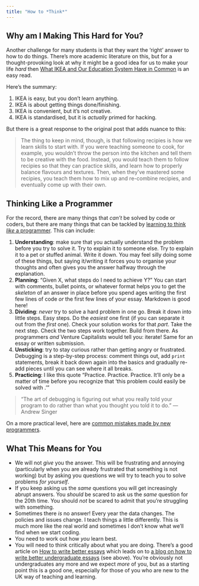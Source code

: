 ```yaml
---
title: "How to *Think*"
---
```


## Why am I Making This Hard for You?

Another challenge for many students is that they want the 'right' answer to how to do things. There's more academic literature on this, but for a thought-provoking look at why it might be a good idea for us to make your life *hard* then [What IKEA and Our Education System Have in Common](https://medium.com/the-mission/what-ikea-and-our-education-system-have-in-common-its-not-a-good-thing-1a61e56a8394) is an easy read. 

Here's the summary:

1. IKEA is easy, but you don't learn anything.
2. IKEA is about getting things done/finishing.
3. IKEA is convenient, but it's not creative.
4. IKEA is standardised, but it is *actually* primed for hacking.

But there is a great response to the original post that adds nuance to this:

> The thing to keep in mind, though, is that following recipies is how we learn skills to start with. If you were teaching someone to cook, for example, you wouldn’t throw the person into the kitchen and tell them to be creative with the food. Instead, you would teach them to follow recipies so that they can practice skills, and learn how to properly balance flavours and textures. Then, when they’ve mastered some recipies, you teach them how to mix up and re-combine recipies, and eventually come up with their own.

## Thinking Like a Programmer

For the record, there are many things that *can't* be solved by code or coders, but there are many things that can be tackled by [learning to think *like* a programmer](https://www.freecodecamp.org/news/how-to-think-like-a-programmer-lessons-in-problem-solving-d1d8bf1de7d2/). This can include:

1. **Understanding**: make sure that you actually understand the problem before you try to solve it. Try to explain it to someone else. Try to explain it to a pet or stuffed animal. Write it down. You may feel silly doing some of these things, but saying it/writing it forces you to organise your thoughts and often gives you the answer halfway through the explanation.
2. **Planning**: "Given X, what steps do I need to achieve Y?" You can start with comments, bullet points, or whatever format helps you to get the *skeleton* of an answer in place before you spend ages writing the first few lines of code *or* the first few lines of your essay. Markdown is good here!
3. **Dividing**: *never* try to solve a hard problem in one go. Break it down into little steps. Easy steps. Do the *easiest* one first (if you can separate it out from the *first* one). Check your solution works for that *part*. Take the next step. Check the two steps work together. Build from there. As programmers *and* Venture Capitalists would tell you: iterate! Same for an essay or written submission.
4. **Unsticking**: try to stay curious rather than getting angry or frustrated. Debugging is a step-by-step process: comment things out, add `print` statements, break it back down again into the basics and gradually re-add pieces until you can see where it all breaks. 
5. **Practicing**: I like this quote "Practice. Practice. Practice. It’ll only be a matter of time before you recognize that 'this problem could easily be solved with <insert concept here>.'”

>  “The art of debugging is figuring out what you really told your program to do rather than what you thought you told it to do.” — Andrew Singer

On a more practical level, here are [common mistakes made by new programmers](https://jscomplete.com/learn/pro-programmer/beginner-programmers-mistakes).

## What This Means for You

- We will not *give* you the answer. This will be frustrating and annoying (particularly when you are already frustrated that something is not working) but by asking you questions we will try to teach you to solve problems *for yourself*.
- If you keep asking us the *same* questions you will get increasingly abrupt answers. You *should* be scared to ask us the *same* question for the 20th time. You should *not* be scared to admit that you're struggling with something.
- Sometimes there *is* no answer! Every year the data changes. The policies and issues change. I teach things a little differently. This is much more like the real world and sometimes I don't know what we'll find when we start coding. 
- You need to work out how *you* learn best.
- You will need to think critically about what you are doing. There's a good article on [How to write better essays](https://www.theguardian.com/education/2017/mar/07/how-to-write-an-essay) which leads on to [a blog on how to write better undergraduate essays](https://www.timsquirrell.com/blog/how-to-write-undergraduate-essays) (see above). You're obviously not undergraduates any more and we expect *more* of you, but as a starting point this is a good one, especially for those of you who are new to the UK way of teaching and learning. 